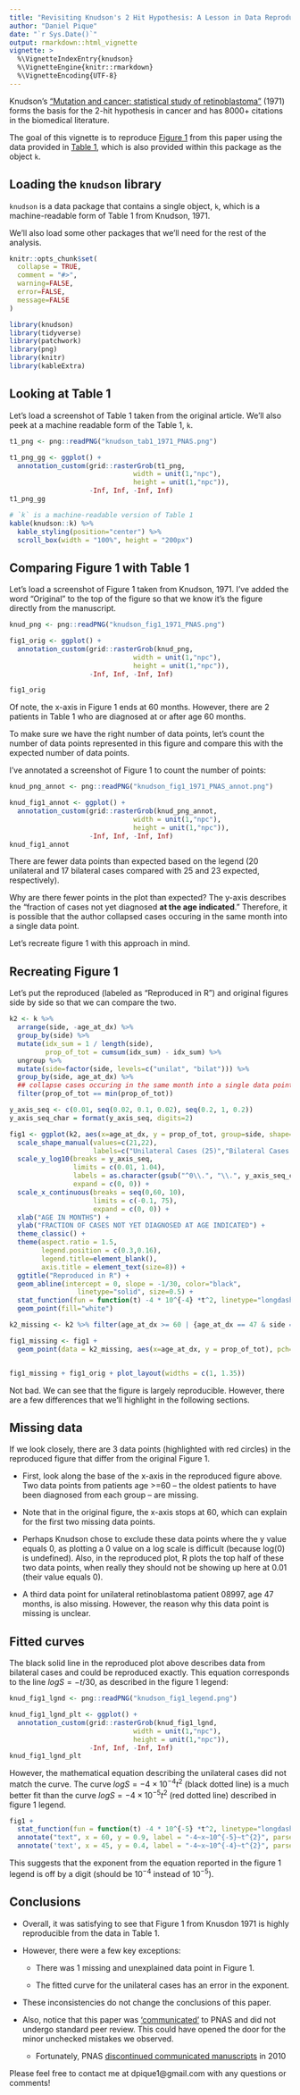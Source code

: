 ```yaml
---
title: "Revisiting Knudson's 2 Hit Hypothesis: A Lesson in Data Reproducibility"
author: "Daniel Pique"
date: "`r Sys.Date()`"
output: rmarkdown::html_vignette
vignette: >
  %\VignetteIndexEntry{knudson}
  %\VignetteEngine{knitr::rmarkdown}
  %\VignetteEncoding{UTF-8}
---
```


Knudson's ["Mutation and cancer: statistical study of retinoblastoma"](https://www.ncbi.nlm.nih.gov/pmc/articles/PMC389051/) (1971) forms the basis for the 2-hit hypothesis in cancer and has 8000+ citations in the biomedical literature.

The goal of this vignette is to reproduce [Figure 1](https://www.ncbi.nlm.nih.gov/pmc/articles/PMC389051/?page=4) from this paper using the data provided in [Table 1](https://www.ncbi.nlm.nih.gov/pmc/articles/PMC389051/?page=2), which is also provided within this package as the object `k`. 


## Loading the `knudson` library

`knudson` is a data package that contains a single object, `k`, which is a machine-readable form of Table 1 from Knudson, 1971. 

We'll also load some other packages that we'll need for the rest of the analysis. 

```r
knitr::opts_chunk$set(
  collapse = TRUE,
  comment = "#>",
  warning=FALSE,
  error=FALSE, 
  message=FALSE
)
```


```r
library(knudson)
library(tidyverse)
library(patchwork)
library(png)
library(knitr)
library(kableExtra)

```

## Looking at Table 1

Let's load a screenshot of Table 1 taken from the original article. We'll also peek at a machine readable form of the Table 1, `k`.


```r
t1_png <- png::readPNG("knudson_tab1_1971_PNAS.png")

t1_png_gg <- ggplot() +  
  annotation_custom(grid::rasterGrob(t1_png, 
                               width = unit(1,"npc"), 
                               height = unit(1,"npc")), 
                    -Inf, Inf, -Inf, Inf)
t1_png_gg

# `k` is a machine-readable version of Table 1 
kable(knudson::k) %>%
  kable_styling(position="center") %>%
  scroll_box(width = "100%", height = "200px")

```

## Comparing Figure 1 with Table 1

Let's load a screenshot of Figure 1 taken from Knudson, 1971. I've added the word "Original" to the top of the figure so that we know it's the figure directly from the manuscript.
```r
knud_png <- png::readPNG("knudson_fig1_1971_PNAS.png")

fig1_orig <- ggplot() +  
  annotation_custom(grid::rasterGrob(knud_png, 
                               width = unit(1,"npc"), 
                               height = unit(1,"npc")), 
                    -Inf, Inf, -Inf, Inf)

fig1_orig
```

Of note, the x-axis in Figure 1 ends at 60 months. However, there are 2 patients in Table 1 who are diagnosed at or after age 60 months. 

To make sure we have the right number of data points, let's count the number of data points represented in this figure and compare this with the expected number of data points. 

I've annotated a screenshot of Figure 1 to count the number of points: 

```r
knud_png_annot <- png::readPNG("knudson_fig1_1971_PNAS_annot.png")

knud_fig1_annot <- ggplot() +  
  annotation_custom(grid::rasterGrob(knud_png_annot, 
                               width = unit(1,"npc"), 
                               height = unit(1,"npc")), 
                    -Inf, Inf, -Inf, Inf)
knud_fig1_annot
```

There are fewer data points than expected based on the legend (20 unilateral and 17 bilateral cases compared with 25 and 23 expected, respectively).

Why are there fewer points in the plot than expected? The y-axis describes the "fraction of cases not yet diagnosed **at the age indicated**." Therefore, it is possible that the author collapsed cases occuring in the same month into a single data point. 

Let's recreate figure 1 with this approach in mind.


## Recreating Figure 1

Let's put the reproduced (labeled as "Reproduced in R") and original figures side by side so that we can compare the two.

```r

k2 <- k %>%
  arrange(side, -age_at_dx) %>%
  group_by(side) %>%
  mutate(idx_sum = 1 / length(side), 
         prop_of_tot = cumsum(idx_sum) - idx_sum) %>%
  ungroup %>%
  mutate(side=factor(side, levels=c("unilat", "bilat"))) %>%
  group_by(side, age_at_dx) %>%
  ## collapse cases occuring in the same month into a single data point
  filter(prop_of_tot == min(prop_of_tot)) 

y_axis_seq <- c(0.01, seq(0.02, 0.1, 0.02), seq(0.2, 1, 0.2))
y_axis_seq_char = format(y_axis_seq, digits=2)

fig1 <- ggplot(k2, aes(x=age_at_dx, y = prop_of_tot, group=side, shape=side)) +
  scale_shape_manual(values=c(21,22), 
                     labels=c("Unilateral Cases (25)","Bilateral Cases (23)")) + 
  scale_y_log10(breaks = y_axis_seq, 
                limits = c(0.01, 1.04), 
                labels = as.character(gsub("^0\\.", "\\.", y_axis_seq_char)),
                expand = c(0, 0)) +
  scale_x_continuous(breaks = seq(0,60, 10), 
                     limits = c(-0.1, 75), 
                     expand = c(0, 0)) +
  xlab("AGE IN MONTHS") + 
  ylab("FRACTION OF CASES NOT YET DIAGNOSED AT AGE INDICATED") +
  theme_classic() + 
  theme(aspect.ratio = 1.5, 
        legend.position = c(0.3,0.16), 
        legend.title=element_blank(),
        axis.title = element_text(size=8)) +
  ggtitle("Reproduced in R") + 
  geom_abline(intercept = 0, slope = -1/30, color="black", 
                 linetype="solid", size=0.5) + 
  stat_function(fun = function(t) -4 * 10^{-4} *t^2, linetype="longdash", color="black") +
  geom_point(fill="white")

k2_missing <- k2 %>% filter(age_at_dx >= 60 | {age_at_dx == 47 & side == "unilat"})

fig1_missing <- fig1 + 
  geom_point(data = k2_missing, aes(x=age_at_dx, y = prop_of_tot), pch=21, fill=NA, color = "red", size=4.5)


fig1_missing + fig1_orig + plot_layout(widths = c(1, 1.35))
```

Not bad. We can see that the figure is largely reproducible. However, there are a few differences that we'll highlight in the following sections.

## Missing data

If we look closely, there are 3 data points (highlighted with red circles) in the reproduced figure that differ from the original Figure 1. 

  - First, look along the base of the x-axis in the reproduced figure above. Two data points from patients age >=60 -- the oldest patients to have been diagnosed from each group -- are missing. 
  
  - Note that in the original figure, the x-axis stops at 60, which can explain for the first two missing data points. 
  
  - Perhaps Knudson chose to exclude these data points where the y value equals 0, as plotting a 0 value on a log scale is difficult (because log(0) is undefined). Also, in the reproduced plot, R plots the top half of these two data points, when really they should not be showing up here at 0.01 (their value equals 0).

  - A third data point for unilateral retinoblastoma patient 08997, age 47 months, is also missing. However, the reason why this data point is missing is unclear.


## Fitted curves

The black solid line in the reproduced plot above describes data from bilateral cases and could be reproduced exactly. This equation corresponds to the line $logS = -t/30$, as described in the figure 1 legend:


```r
knud_fig1_lgnd <- png::readPNG("knudson_fig1_legend.png")

knud_fig1_lgnd_plt <- ggplot() +  
  annotation_custom(grid::rasterGrob(knud_fig1_lgnd, 
                               width = unit(1,"npc"), 
                               height = unit(1,"npc")), 
                    -Inf, Inf, -Inf, Inf)
knud_fig1_lgnd_plt
```

However, the mathematical equation describing the unilateral cases did not match the curve. The curve $logS = -4 \times 10^{-4}t^2$ (black dotted line) is a much better fit than the curve $logS = -4 \times 10^{-5}t^2$ (red dotted line) described in figure 1 legend.

```r
fig1 + 
  stat_function(fun = function(t) -4 * 10^{-5} *t^2, linetype="longdash", color="red") +
  annotate("text", x = 60, y = 0.9, label = "-4~x~10^{-5}~t^{2}", parse = TRUE, color="red") + 
  annotate('text', x = 45, y = 0.4, label = "-4~x~10^{-4}~t^{2}", parse = TRUE)
```

This suggests that the exponent from the equation reported in the figure 1 legend is off by a digit (should be $10^{-4}$ instead of $10^{-5}$).

## Conclusions

- Overall, it was satisfying to see that Figure 1 from Knusdon 1971 is highly reproducible from the data in Table 1.

- However, there were a few key exceptions:  

    - There was 1 missing and unexplained data point in Figure 1.

    - The fitted curve for the unilateral cases has an error in the exponent.

- These inconsistencies do not change the conclusions of this paper.

- Also, notice that this paper was ['communicated'](https://www.pnas.org/content/106/37/15518) to PNAS and did not undergo standard peer review. This could have opened the door for the minor unchecked mistakes we observed.

    - Fortunately, PNAS [discontinued communicated manuscripts](https://www.pnas.org/content/106/37/15518) in 2010

Please feel free to contact me at dpique1@gmail.com with any questions or comments! 

